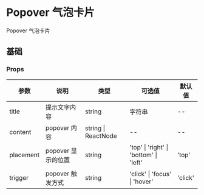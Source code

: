 # Popover 气泡卡片

Popover 气泡卡片

## 基础


<DemoBase />

### Props

| 参数      | 说明               | 类型                | 可选值                                 | 默认值  |
| --------- | ------------------ | ------------------- | -------------------------------------- | ------- |
| title     | 提示文字内容       | string              | 字符串                                 | --      |
| content   | popover 内容       | string \| ReactNode | --                                     | --      |
| placement | popover 显示的位置 | string              | 'top' \| 'right' \| 'bottom' \| 'left' | 'top'   |
| trigger   | popover 触发方式   | string              | 'click' \| 'focus' \| 'hover'          | 'click' |
